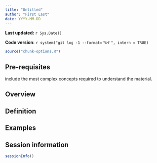 ```yaml
---
title: "Untitled"
author: "First Last"
date: YYYY-MM-DD
---
```


**Last updated:** `r Sys.Date()`

**Code version:** `r system("git log -1 --format='%H'", intern = TRUE)`

```r
source("chunk-options.R")
```

## Pre-requisites

include the most complex concepts required to understand the material.

## Overview

## Definition

## Examples

## Session information

```r
sessionInfo()
```
